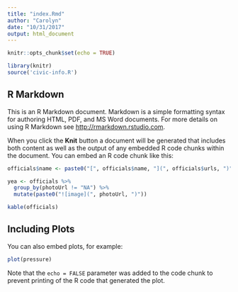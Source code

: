 ```yaml
---
title: "index.Rmd"
author: "Carolyn"
date: "10/31/2017"
output: html_document
---
```


```r
knitr::opts_chunk$set(echo = TRUE)

library(knitr)
source('civic-info.R')

```

## R Markdown



This is an R Markdown document. Markdown is a simple formatting syntax for authoring HTML, PDF, and MS Word documents. For more details on using R Markdown see <http://rmarkdown.rstudio.com>.

When you click the **Knit** button a document will be generated that includes both content as well as the output of any embedded R code chunks within the document. You can embed an R code chunk like this:

```r

officials$name <- paste0("[", officials$name, "](", officials$urls, ")")

yea <- officials %>%
  group_by(photoUrl != "NA") %>%
  mutate(paste0("![image](", photoUrl, ")")) 

kable(officials)
```




## Including Plots

You can also embed plots, for example:

```r
plot(pressure)
```

Note that the `echo = FALSE` parameter was added to the code chunk to prevent printing of the R code that generated the plot.